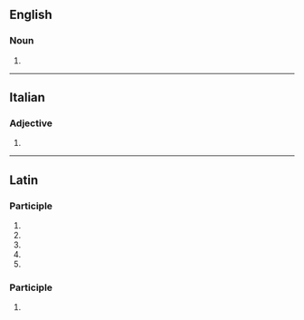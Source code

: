 ==English==

===Noun===
{{head|en|noun form}}

# {{plural of|en|surrogatum}}

----

==Italian==

===Adjective===
{{head|it|adjective form}}

# {{feminine singular of|it|surrogato}}

----

==Latin==

===Participle===
{{la-part-form|surrogāta}}

# {{inflection of|la|surrogātus||nom|f|s}}
# {{inflection of|la|surrogātus||nom|n|p}}
# {{inflection of|la|surrogātus||acc|n|p}}
# {{inflection of|la|surrogātus||voc|f|s}}
# {{inflection of|la|surrogātus||voc|n|p}}

===Participle===
{{la-part-form|surrogātā}}

# {{inflection of|la|surrogātus||abl|f|s}}